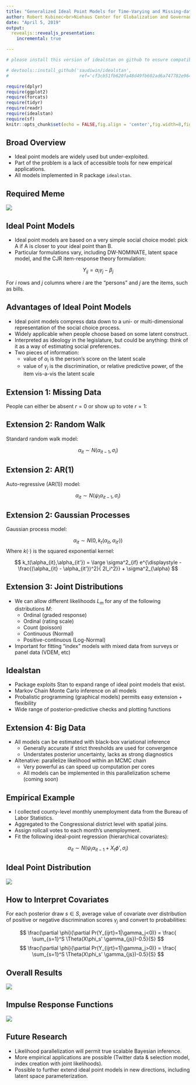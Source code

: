 ```yaml
---
title: "Generalized Ideal Point Models for Time-Varying and Missing-data Inference"
author: Robert Kubinec<br>Niehaus Center for Globalization and Governance<br>Princeton University
date: "April 5, 2019"
output: 
  revealjs::revealjs_presentation:
    incremental: true

---
```


```r

# please install this version of idealstan on github to ensure compatibility with this document

# devtools::install_github('saudiwin/idealstan',
#                           ref='cf3cb51fb620fa48d49fb602ad6a747782e964af')

require(dplyr)
require(ggplot2)
require(forcats)
require(tidyr)
require(readr)
require(idealstan)
require(sf)
knitr::opts_chunk$set(echo = FALSE,fig.align = 'center',fig.width=8,fig.height=5,warn=FALSE,message=F)
```

## Broad Overview

- Ideal point models are widely used but under-exploited.
- Part of the problem is a lack of accessible tools for new empirical applications.
- All models implemented in R package `idealstan`.
    
    
## Required Meme

![](cowbell.jpg)

## Ideal Point Models

- Ideal point models are based on a very simple social choice model: pick A if A is closer to your ideal point than B. 
- Particular formulations vary, including DW-NOMINATE, latent space model, and the CJR item-response theory formulation:

$$
Y_{ij} = \alpha_i\gamma_j - \beta_j
$$

For $i$ rows and $j$ columns where $i$ are the "persons" and $j$ are the items, such as bills.

## Advantages of Ideal Point Models

- Ideal point models compress data down to a uni- or multi-dimensional representation of the social choice process.
- Widely applicable when people choose based on some latent construct.
- Interpreted as ideology in the legislature, but could be anything: think of it as a way of estimating social preferences.
- Two pieces of information: 
    - value of $\alpha_i$ is the person's score on the latent scale
    - value of $\gamma_j$ is the discrimination, or relative predictive power, of the item vis-a-vis the latent scale
    
## Extension 1: Missing Data

People can either be absent $r=0$ or show up to vote $r=1$:

\small

\begin{equation}

	L(Y_{ijr}|\alpha_i,\gamma_j,\beta_j,\nu_j,\omega_j) = 
	\prod^{I}_{i=1} \prod^{J}_{j=1}
	\begin{cases}
	\zeta(\alpha_{i}'\nu_j - \omega_j ) & \text{if } r=0, \text{ and} \\
	(1-\zeta({\alpha_{i}'\nu_j - \omega_j}))L(Y_{ijr}|\alpha_i,\gamma_j,\beta_j) & \text{if } r=1
	\end{cases}
(\#eq:inflate)
\end{equation}

## Extension 2: Random Walk

Standard random walk model:

$$
\alpha_{it} \sim N(\alpha_{it-1},\sigma_i)
$$

## Extension 2: AR(1)

Auto-regressive (AR(1)) model:

$$
\alpha_{it} \sim N(\psi_i\alpha_{it-1},\sigma_i)
$$

## Extension 2: Gaussian Processes

Gaussian process model:

$$
\alpha_{it} \sim N(0,k_t(\alpha_{it},\alpha_{it'}))
$$
Where $k(\cdot)$ is the squared exponential kernel:

$$
k_t(\alpha_{it},\alpha_{it'}) = \large \sigma^2_{if}  e^{\displaystyle -\frac{(\alpha_{it} - \alpha_{it'})^2}{ 2l_i^2}} + \sigma^2_{\alpha}  
$$

## Extension 3: Joint Distributions

- We can allow different likelihoods $L_m$ for any of the following distributions $M$:
  - Ordinal (graded response)
  - Ordinal (rating scale)
  - Count (poisson)
  - Continuous (Normal)
  - Positive-continuous (Log-Normal)
- Important for fitting "index" models with mixed data from surveys or panel data (VDEM, etc)



## Idealstan

- Package exploits Stan to expand range of ideal point models that exist.
- Markov Chain Monte Carlo inference on all models
- Probalistic programming (graphical models) permits easy extension + flexibility
- Wide range of posterior-predictive checks and plotting functions

## Extension 4: Big Data

- All models can be estimated with black-box variational inference
  - Generally accurate if strict thresholds are used for convergence
  - Understates posterior uncertainty, lacks as strong diagnostics
- Altenative: parallelize likelihood within an MCMC chain
  - Very powerful as can speed up computation per cores
  - All models can be implemented in this parallelization scheme (coming soon)
    
## Empirical Example

- I collected county-level monthly unemployment data from the Bureau of Labor Statistics.
- Aggregated to the Congressional district level with spatial joins.
- Assign rollcall votes to each month's unemployment. 
- Fit the following ideal-point regression (hierarchical covariates):

$$
\alpha_{it} \sim N(\psi_i\alpha_{it-1} + X_t\phi',\sigma_i)
$$

## Ideal Point Distribution

![](mpsa2.PNG)

## How to Interpret Covariates

For each posterior draw $s \in S$, average value of covariate over distribution of positive or negative discrimination scores $\gamma_j$ and convert to probabilities:

$$
\frac{\partial \phi}{\partial Pr(Y_{ijrt}=1|\gamma_j<0)} = \frac{ \sum_{s=1}^S \Theta(X\phi_s' \gamma_{js})-0.5}{S}
$$
$$
\frac{\partial \phi}{\partial Pr(Y_{ijrt}=1|\gamma_j>0)} = \frac{ \sum_{s=1}^S \Theta(X\phi_s' \gamma_{js})-0.5}{S}
$$


## Overall Results

![](mpsa3.PNG)

## Impulse Response Functions

![](mpsa4.PNG)

## Future Research 

- Likelihood parallelization will permit true scalable Bayesian inference.
- More empirical applications are possible (Twitter data & selection model, index creation with joint likelihoods).
- Possible to further extend ideal point models in new directions, including latent space parameterization.
    